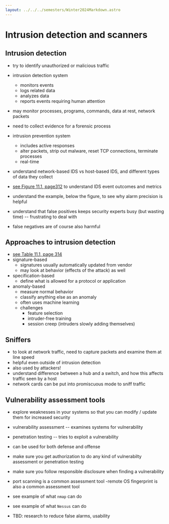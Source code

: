```yaml
---
layout: ../../../semesters/Winter2024Markdown.astro
---
```


# Intrusion detection and scanners

## Intrusion detection

- try to identify unauthorized or malicious traffic
- intrusion detection system

  - monitors events
  - logs related data
  - analyzes data
  - reports events requiring human attention

- may monitor processes, programs, commands, data at rest, network packets
- need to collect evidence for a forensic process
- intrusion prevention system

  - includes active responses
  - alter packets, strip out malware, reset TCP connections, terminate processes
  - real-time

- understand network-based IDS vs host-based IDS, and different types of data
  they collect

- [see Figure 11.1, page312](https://people.scs.carleton.ca/~paulv/toolsjewels/TJrev1/ch11-rev1.pdf)
  to understand IDS event outcomes and metrics

- understand the example, below the figure, to see why alarm precision is
  helpful
- understand that false positives keeps security experts busy (but wasting time)
  -- frustrating to deal with
- false negatives are of course also harmful

## Approaches to intrusion detection

- [see Table 11.1, page 314](https://people.scs.carleton.ca/~paulv/toolsjewels/TJrev1/ch11-rev1.pdf)
- signature-based
  - signatures usually automatically updated from vendor
  - may look at behavior (effects of the attack) as well
- specification-based
  - define what is allowed for a protocol or application
- anomaly-based
  - measure normal behavior
  - classify anything else as an anomaly
  - often uses machine learning
  - challenges
    - feature selection
    - intruder-free training
    - session creep (intruders slowly adding themselves)

## Sniffers

- to look at network traffic, need to capture packets and examine them at line
  speed
- helpful even outside of intrusion detection
- also used by attackers!
- understand difference between a hub and a switch, and how this affects traffic
  seen by a host
- network cards can be put into promiscuous mode to sniff traffic

## Vulnerability assessment tools

- explore weaknesses in your systems so that you can modify / update them for
  increased security
- vulnerability assessment -- examines systems for vulnerability
- penetration testing -- tries to exploit a vulnerability
- can be used for both defense and offense
- make sure you get authorization to do any kind of vulnerabilty assessment or
  penetration testing
- make sure you follow responsible disclosure when finding a vulnerability
- port scanning is a common assessment tool -remote OS fingerprint is also a
  common assessment tool
- see example of what `nmap` can do
- see example of what `Nessus` can do

- TBD: research to reduce false alarms, usability
